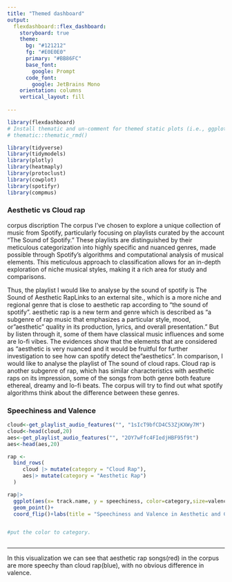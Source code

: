 ```yaml
---
title: "Themed dashboard"
output: 
  flexdashboard::flex_dashboard:
    storyboard: true
    theme:
      bg: "#121212"  
      fg: "#E0E0E0"   
      primary: "#BB86FC"
      base_font:
        google: Prompt
      code_font:
        google: JetBrains Mono
    orientation: columns
    vertical_layout: fill
       
---
```


```r
library(flexdashboard)
# Install thematic and un-comment for themed static plots (i.e., ggplot2)
# thematic::thematic_rmd()
```

```r
library(tidyverse)
library(tidymodels)
library(plotly)
library(heatmaply)
library(protoclust)
library(cowplot)
library(spotifyr)
library(compmus)
```



### Aesthetic vs Cloud rap

corpus discription The corpus I've chosen to explore a unique collection of music from Spotify, particularly focusing on playlists curated by the account "The Sound of Spotify." These playlists are distinguished by their meticulous categorization into highly specific and nuanced genres, made possible through Spotify's algorithms and computational analysis of musical elements. This meticulous approach to classification allows for an in-depth exploration of niche musical styles, making it a rich area for study and comparisons.

Thus, the playlist I would like to analyse by the sound of spotify is The Sound of Aesthetic RapLinks to an external site., which is a more niche and regional genre that is close to aesthetic rap according to "the sound of spotify". aesthetic rap is a new term and genre which is described as "a subgenre of rap music that emphasizes a particular style, mood, or "aesthetic" quality in its production, lyrics, and overall presentation." But by listen through it, some of them have classical music influences and some are lo-fi vibes. The evidences show that the elements that are considered as "aesthetic is very nuanced and it would be fruitful for further investigation to see how can spotify detect the "aesthetics". In comparison, I would like to analyse the playlist of The sound of cloud raps. Cloud rap is another subgenre of rap, which has similar characteristics with aesthetic raps on its impression, some of the songs from both genre both feature ethereal, dreamy and lo-fi beats. The corpus will try to find out what spotify algorithms think about the difference between these genres.



### Speechiness and Valence

```r
cloud<-get_playlist_audio_features("", "1sIcT9bfCD4C53ZjKXWy7M")
cloud<-head(cloud,20)
aes<-get_playlist_audio_features("", "2OY7wFfc4FIedjHBF95f9t")
aes<-head(aes,20)
```


```r

rap <-
  bind_rows(
     cloud |> mutate(category = "Cloud Rap"),
     aes|> mutate(category = "Aesthetic Rap")
  ) 

rap|>
  ggplot(aes(x= track.name, y = speechiness, color=category,size=valence )) +
  geom_point()+
  coord_flip()+labs(title = "Speechiness and Valence in Aesthetic and Cloud rap")


#put the color to category. 



```

***
In this visualization we can see that aesthetic rap songs(red) in the corpus are more speechy than cloud rap(blue), with no obvious difference in valence.

